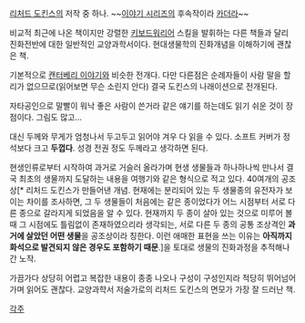 [[리처드 도킨스]]의 저작 중 하나.
~~[[이야기 시리즈]]의 후속작이라 [[카더라]]~~

비교적 최근에 나온 책이지만 강렬한 [[키보드워리어]] 스킬을 발휘하는 다른 책들과 달리 진화전반에 대한 일반적인 교양과학서이다. 현대생물학의 진화개념을 이해하기에 괜찮은 책.

기본적으로 [[캔터베리 이야기]]와 비슷한 전개다. 다만 다른점은 순례자들이 사람 말을 할 리가 없으므로(읽어보면 무슨 소린지 안다) 결국 도킨스의 나래이션으로 전개된다.

자타공인으로 말빨이 워낙 좋은 사람이 쓴거라 같은 얘기를 하는데도 읽기 쉬운 것이 장점이다. 그림도 많고…

대신 두께와 무게가 엄청나서 두고두고 읽어야 겨우 다 읽을 수 있다. 소프트 커버가 정석보다 크고 '''두껍다'''. 성경 전권 정도 두께라고 생각하면 된다.

현생인류로부터 시작하여 과거로 거슬러 올라가며 현생 생물들과 하나하나씩 만나서 결국 최초의 생물까지 도달하는 내용을 여행기와 같은 형식으로 적고 있다. 40여개의 공조상[* 리처드 도킨스가 만들어낸 개념. 현재에는 분리되어 있는 두 생물종의 유전자가 보이는 차이를 조사하면, 그 두 생물들이 처음에는 같은 종이었다가 어느 시점부터 서로 다른 종으로 갈라지게 되었음을 알 수 있다. 현재까지 두 종이 살아 있는 것으로 미루어 볼 때 그 시점에도 틀림없이 존재하였으리라 생각되는, 서로 다른 두 종의 공통 조상격인 '''과거에 살았던 어떤 생물'''을 공조상이라 칭한다. 이런 애매한 표현을 쓰는 이유는 '''아직까지 화석으로 발견되지 않은 경우도 포함하기 때문'''.]을 토대로 생물의 진화과정을 추적해나간 노작.

가끔가다 상당히 어렵고 복잡한 내용이 종종 나오나 구성이 구성인지라 적당히 뛰어넘어가며 읽어도 괜찮다. 교양과학서 저술가로의 리처드 도킨스의 면모가 가장 잘 드러난 책.

[[각주]]
